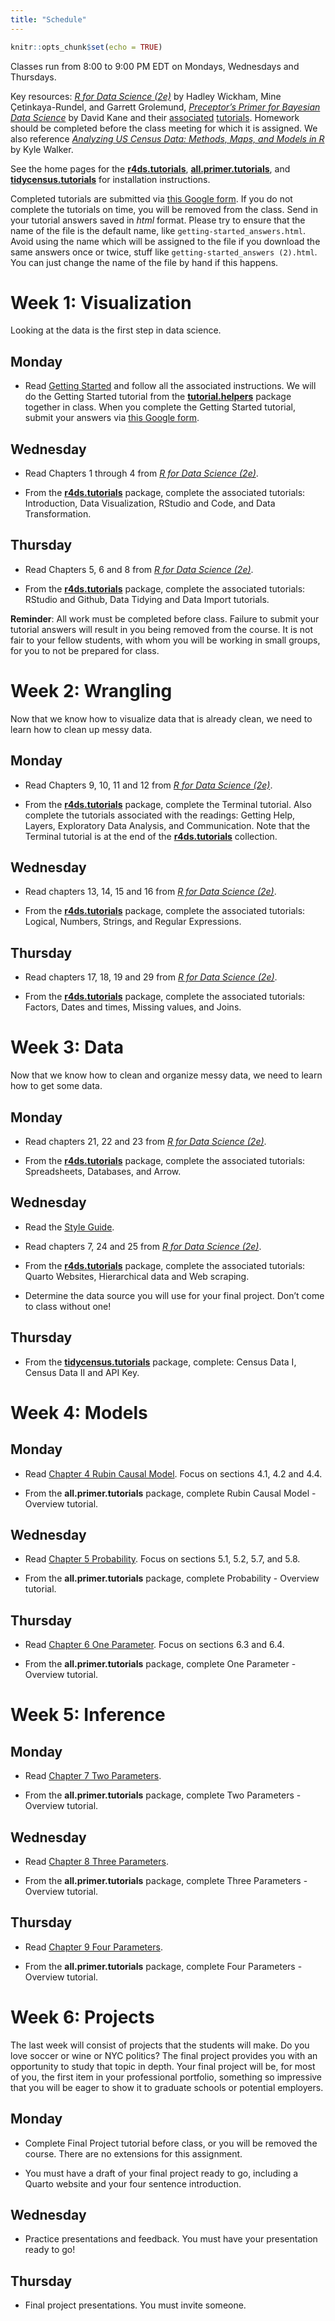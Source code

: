```yaml
---
title: "Schedule"
---
```


```r
knitr::opts_chunk$set(echo = TRUE)
```

<!-- Maybe move some of the R4DS tutorials into weeks 3 and 4? Week 1 workload is OK. Seems like week 2 has a lot of work . . . if we write the tutorials! -->

Classes run from 8:00 to 9:00 PM EDT on Mondays, Wednesdays and Thursdays.

Key resources: [*R for Data Science (2e)*](https://r4ds.hadley.nz/) by Hadley Wickham, Mine Çetinkaya-Rundel, and Garrett Grolemund, [*Preceptor's Primer for Bayesian Data Science*](https://ppbds.github.io/primer/) by David Kane and their [associated](https://ppbds.github.io/r4ds.tutorials/) [tutorials](https://ppbds.github.io/all.primer.tutorials/). Homework should be completed before the class meeting for which it is assigned. We also reference [*Analyzing US Census Data: Methods, Maps, and Models in R*](https://walker-data.com/census-r/) by Kyle Walker.

See the home pages for the [**r4ds.tutorials**](https://ppbds.github.io/r4ds.tutorials/), [**all.primer.tutorials**](https://ppbds.github.io/all.primer.tutorials/), and [**tidycensus.tutorials**](https://ppbds.github.io/tidycensus.tutorials/) for installation instructions.

Completed tutorials are submitted via [this Google form](https://forms.gle/fCZm77KPW4923Xk27). If you do not complete the tutorials on time, you will be removed from the class. Send in your tutorial answers saved in *html* format. Please try to ensure that the name of the file is the default name, like `getting-started_answers.html`. Avoid using the name which will be assigned to the file if you download the same answers once or twice, stuff like `getting-started_answers (2).html`. You can just change the name of the file by hand if this happens.

# Week 1: Visualization

Looking at the data is the first step in data science.

## Monday 

* Read [Getting Started](https://ppbds.github.io/primer/00-getting-started.html) and follow all the associated instructions. We will do the Getting Started tutorial from the [**tutorial.helpers**](https://ppbds.github.io/tutorial.helpers/) package together in class. When you complete the Getting Started tutorial, submit your answers via [this Google form](https://forms.gle/fCZm77KPW4923Xk27).

## Wednesday 

* Read Chapters 1 through 4 from [*R for Data Science (2e)*](https://r4ds.hadley.nz/). 

* From the [**r4ds.tutorials**](https://ppbds.github.io/r4ds.tutorials/) package, complete the associated tutorials: Introduction, Data Visualization, RStudio and Code, and Data Transformation.

## Thursday 

* Read Chapters 5, 6 and 8 from [*R for Data Science (2e)*](https://r4ds.hadley.nz/). 

* From the [**r4ds.tutorials**](https://ppbds.github.io/r4ds.tutorials/) package, complete the associated tutorials: RStudio and Github, Data Tidying and Data Import tutorials.

**Reminder**: All work must be completed before class. Failure to submit your tutorial answers will result in you being removed from the course. It is not fair to your fellow students, with whom you will be working in small groups, for you to not be prepared for class.

# Week 2: Wrangling

Now that we know how to visualize data that is already clean, we need to learn how to clean up messy data. 

## Monday 

* Read Chapters 9, 10, 11 and 12 from [*R for Data Science (2e)*](https://r4ds.hadley.nz/). 

* From the [**r4ds.tutorials**](https://ppbds.github.io/r4ds.tutorials/) package, complete the Terminal tutorial. Also complete the tutorials associated with the readings: Getting Help, Layers, Exploratory Data Analysis, and Communication. Note that the Terminal tutorial is at the end of the [**r4ds.tutorials**](https://ppbds.github.io/r4ds.tutorials/) collection. 
 

## Wednesday 

* Read chapters 13, 14, 15 and 16 from [*R for Data Science (2e)*](https://r4ds.hadley.nz/). 

* From the [**r4ds.tutorials**](https://ppbds.github.io/r4ds.tutorials/) package, complete the associated tutorials: Logical, Numbers, Strings, and Regular Expressions. 

## Thursday

* Read chapters 17, 18, 19 and 29 from [*R for Data Science (2e)*](https://r4ds.hadley.nz/). 

* From the [**r4ds.tutorials**](https://ppbds.github.io/r4ds.tutorials/) package, complete the associated tutorials: Factors, Dates and times, Missing values, and Joins. 


# Week 3: Data

Now that we know how to clean and organize messy data, we need to learn how to get some data.

## Monday 

* Read chapters 21, 22 and 23 from [*R for Data Science (2e)*](https://r4ds.hadley.nz/). 

* From the [**r4ds.tutorials**](https://ppbds.github.io/r4ds.tutorials/) package, complete the associated tutorials: Spreadsheets, Databases, and Arrow. 


## Wednesday 

* Read the [Style Guide](https://ppbds.github.io/primer/style-guide.html). 

* Read chapters 7, 24 and 25 from [*R for Data Science (2e)*](https://r4ds.hadley.nz/). 

* From the [**r4ds.tutorials**](https://ppbds.github.io/r4ds.tutorials/) package, complete the associated tutorials: Quarto Websites, Hierarchical data and Web scraping. 

* Determine the data source you will use for your final project. Don't come to class without one!

## Thursday 

* From the [**tidycensus.tutorials**](https://ppbds.github.io/r4ds.tutorials/) package, complete: Census Data I, Census Data II and API Key. 

# Week 4: Models

## Monday

<!-- DK: Should we do the other chapter tutorials as well. Maybe? -->

* Read [Chapter 4 Rubin Causal Model](https://ppbds.github.io/primer/04-rubin-causal-model.html). Focus on sections 4.1, 4.2 and 4.4. 

* From the **all.primer.tutorials** package, complete Rubin Causal Model - Overview tutorial.

## Wednesday

* Read [Chapter 5 Probability](https://ppbds.github.io/primer/05-probability.html). Focus on sections 5.1, 5.2, 5.7, and 5.8. 

* From the **all.primer.tutorials** package, complete Probability - Overview tutorial.

## Thursday

* Read [Chapter 6 One Parameter](https://ppbds.github.io/primer/06-one-parameter.html). Focus on sections 6.3 and 6.4. 

* From the **all.primer.tutorials** package, complete One Parameter - Overview tutorial.

# Week 5: Inference

## Monday

* Read [Chapter 7 Two Parameters](https://ppbds.github.io/primer/07-two-parameters.html). 

* From the **all.primer.tutorials** package, complete Two Parameters - Overview tutorial.


## Wednesday

* Read [Chapter 8 Three Parameters](https://ppbds.github.io/primer/08-three-parameters.html). 

* From the **all.primer.tutorials** package, complete Three Parameters - Overview tutorial.


## Thursday

* Read [Chapter 9 Four Parameters](https://ppbds.github.io/primer/09-four-parameters.html). 

* From the **all.primer.tutorials** package, complete Four Parameters - Overview tutorial.


# Week 6: Projects

The last week will consist of projects that the students will make. Do you love soccer or wine or NYC politics? The final project provides you with an opportunity to study that topic in depth. Your final project will be, for most of you, the first item in your professional portfolio, something so impressive that you will be eager to show it to graduate schools or potential employers.


## Monday 

* Complete Final Project tutorial before class, or you will be removed the course. There are no extensions for this assignment.

* You must have a draft of your final project ready to go, including a Quarto website and your four sentence introduction. 


## Wednesday 

* Practice presentations and feedback. You must have your presentation ready to go! 

## Thursday 

* Final project presentations. You must invite someone.




